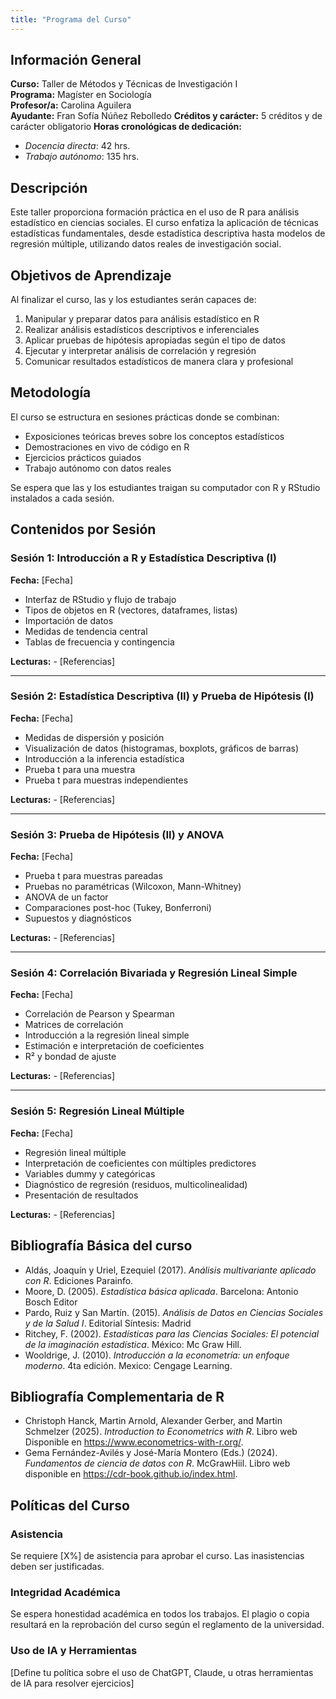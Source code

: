 ```yaml
---
title: "Programa del Curso"
---
```


## Información General

**Curso:** Taller de Métodos y Técnicas de Investigación I  
**Programa:** Magíster en Sociología  
**Profesor/a:** Carolina Aguilera  
**Ayudante:** Fran Sofía Núñez Rebolledo
**Créditos y carácter:** 5 créditos y de carácter obligatorio
**Horas cronológicas de dedicación:** 
  
  - *Docencia directa*: 42 hrs. 
  - *Trabajo autónomo*: 135 hrs.


## Descripción

Este taller proporciona formación práctica en el uso de R para análisis estadístico en ciencias sociales. El curso enfatiza la aplicación de técnicas estadísticas fundamentales, desde estadística descriptiva hasta modelos de regresión múltiple, utilizando datos reales de investigación social.

## Objetivos de Aprendizaje

Al finalizar el curso, las y los estudiantes serán capaces de:

1. Manipular y preparar datos para análisis estadístico en R
2. Realizar análisis estadísticos descriptivos e inferenciales
3. Aplicar pruebas de hipótesis apropiadas según el tipo de datos
4. Ejecutar y interpretar análisis de correlación y regresión
5. Comunicar resultados estadísticos de manera clara y profesional

## Metodología

El curso se estructura en sesiones prácticas donde se combinan:

- Exposiciones teóricas breves sobre los conceptos estadísticos
- Demostraciones en vivo de código en R
- Ejercicios prácticos guiados
- Trabajo autónomo con datos reales

Se espera que las y los estudiantes traigan su computador con R y RStudio instalados a cada sesión.

## Contenidos por Sesión

### Sesión 1: Introducción a R y Estadística Descriptiva (I)
**Fecha:** [Fecha]

- Interfaz de RStudio y flujo de trabajo
- Tipos de objetos en R (vectores, dataframes, listas)
- Importación de datos
- Medidas de tendencia central
- Tablas de frecuencia y contingencia

**Lecturas:**
- [Referencias]

---

### Sesión 2: Estadística Descriptiva (II) y Prueba de Hipótesis (I)
**Fecha:** [Fecha]

- Medidas de dispersión y posición
- Visualización de datos (histogramas, boxplots, gráficos de barras)
- Introducción a la inferencia estadística
- Prueba t para una muestra
- Prueba t para muestras independientes

**Lecturas:**
- [Referencias]

---

### Sesión 3: Prueba de Hipótesis (II) y ANOVA
**Fecha:** [Fecha]

- Prueba t para muestras pareadas
- Pruebas no paramétricas (Wilcoxon, Mann-Whitney)
- ANOVA de un factor
- Comparaciones post-hoc (Tukey, Bonferroni)
- Supuestos y diagnósticos

**Lecturas:**
- [Referencias]

---

### Sesión 4: Correlación Bivariada y Regresión Lineal Simple
**Fecha:** [Fecha]

- Correlación de Pearson y Spearman
- Matrices de correlación
- Introducción a la regresión lineal simple
- Estimación e interpretación de coeficientes
- R² y bondad de ajuste

**Lecturas:**
- [Referencias]

---

### Sesión 5: Regresión Lineal Múltiple
**Fecha:** [Fecha]

- Regresión lineal múltiple
- Interpretación de coeficientes con múltiples predictores
- Variables dummy y categóricas
- Diagnóstico de regresión (residuos, multicolinealidad)
- Presentación de resultados

**Lecturas:**
- [Referencias]

## Bibliografía Básica del curso

- Aldás, Joaquín y Uriel, Ezequiel (2017). *Análisis multivariante aplicado con R*. Ediciones Parainfo. 
- Moore, D. (2005). *Estadística básica aplicada*. Barcelona: Antonio Bosch Editor
- Pardo, Ruiz y San Martín. (2015). *Análisis de Datos en Ciencias Sociales y de la Salud I*. Editorial Síntesis: Madrid
- Ritchey, F. (2002). *Estadísticas para las Ciencias Sociales: El potencial de la imaginación estadística*. México: Mc Graw Hill. 
- Wooldrige, J. (2010). *Introducción a la econometría: un enfoque moderno*. 4ta edición. Mexico: Cengage Learning.

## Bibliografía Complementaria de R

- Christoph Hanck, Martin Arnold, Alexander Gerber, and Martin Schmelzer (2025). *Introduction to Econometrics with R*. Libro web Disponible en [https://www.econometrics-with-r.org/](https://www.econometrics-with-r.org/).  
- Gema Fernández-Avilés y José-María Montero (Eds.) (2024). *Fundamentos de ciencia de datos con R*. McGrawHiil. Libro web disponible en [https://cdr-book.github.io/index.html](https://cdr-book.github.io/index.html).

## Políticas del Curso

### Asistencia
Se requiere [X%] de asistencia para aprobar el curso. Las inasistencias deben ser justificadas.

### Integridad Académica
Se espera honestidad académica en todos los trabajos. El plagio o copia resultará en la reprobación del curso según el reglamento de la universidad.

### Uso de IA y Herramientas
[Define tu política sobre el uso de ChatGPT, Claude, u otras herramientas de IA para resolver ejercicios]
